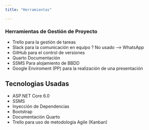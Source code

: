 ```yaml
---
title: "Herramientas"

---
```


### Herramientas de Gestión de Proyecto
- Trello para la gestión de tareas
- Slack para la comunicación en equipo ? No usado --> WhatsApp
- GitHub para el control de versiones
- Quarto Documentación
- SSMS Para alojamiento de BBDD
- Google Enviroment (PP) para la realización de una presentación



## Tecnologias Usadas

- ASP.NET Core 6.0
- SSMS
- Inyección de Dependencias
- Bootstrap
- Documentación Quarto 
- Trello para uso de metodologia Agile (Kanban)